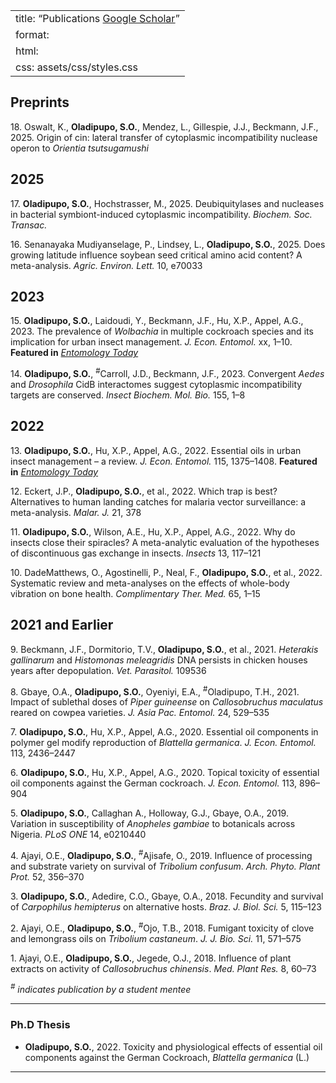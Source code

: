 
---
title: "Publications [Google Scholar ](https://scholar.google.com/citations?user=wjO-QiMAAAAJ&hl=en)"
format:
  html:
    css: assets/css/styles.css
---


## Preprints

<span class="pub-number">18.</span> Oswalt, K., **Oladipupo, S.O.**, Mendez, L., Gillespie, J.J., Beckmann, J.F., 2025. Origin of cin: lateral transfer of cytoplasmic incompatibility nuclease operon to *Orientia tsutsugamushi*

## 2025

<span class="pub-number">17.</span> **Oladipupo, S.O.**, Hochstrasser, M., 2025. Deubiquitylases and nucleases in bacterial symbiont-induced cytoplasmic incompatibility. _Biochem. Soc. Transac._

<span class="pub-number">16.</span> Senanayaka Mudiyanselage, P., Lindsey, L., **Oladipupo, S.O.**, 2025. Does growing latitude influence soybean seed critical amino acid content? A meta-analysis. _Agric. Environ. Lett._ 10, e70033

## 2023

<span class="pub-number">15.</span> **Oladipupo, S.O.**, Laidoudi, Y., Beckmann, J.F., Hu, X.P., Appel, A.G., 2023. The prevalence of *Wolbachia* in multiple cockroach species and its implication for urban insect management. _J. Econ. Entomol._ xx, 1–10. **Featured in** *[Entomology Today](https://entomologytoday.org/2023/06/15/wolbachia-cockroaches-new-paradigm-urban-pest-management/)*

<span class="pub-number">14.</span> **Oladipupo, S.O.**, <sup>#</sup>Carroll, J.D., Beckmann, J.F., 2023. Convergent _Aedes_ and _Drosophila_ CidB interactomes suggest cytoplasmic incompatibility targets are conserved. _Insect Biochem. Mol. Bio._ 155, 1–8

## 2022

<span class="pub-number">13.</span> **Oladipupo, S.O.**, Hu, X.P., Appel, A.G., 2022. Essential oils in urban insect management – a review. _J. Econ. Entomol._ 115, 1375–1408. **Featured in** *[Entomology Today](https://entomologytoday.org/2022/07/14/essential-oils-untapped-resource-managing-urban-insect-pests/)*

<span class="pub-number">12.</span> Eckert, J.P., **Oladipupo, S.O.**, et al., 2022. Which trap is best? Alternatives to human landing catches for malaria vector surveillance: a meta-analysis. _Malar. J._ 21, 378

<span class="pub-number">11.</span> **Oladipupo, S.O.**, Wilson, A.E., Hu, X.P., Appel, A.G., 2022. Why do insects close their spiracles? A meta-analytic evaluation of the hypotheses of discontinuous gas exchange in insects. _Insects_ 13, 117–121

<span class="pub-number">10.</span> DadeMatthews, O., Agostinelli, P., Neal, F., **Oladipupo, S.O.**, et al., 2022. Systematic review and meta-analyses on the effects of whole-body vibration on bone health. _Complimentary Ther. Med._ 65, 1–15

## 2021 and Earlier

<span class="pub-number">9.</span> Beckmann, J.F., Dormitorio, T.V., **Oladipupo, S.O.**, et al., 2021. *Heterakis gallinarum* and *Histomonas meleagridis* DNA persists in chicken houses years after depopulation. _Vet. Parasitol._ 109536

<span class="pub-number">8.</span> Gbaye, O.A., **Oladipupo, S.O.**, Oyeniyi, E.A., <sup>#</sup>Oladipupo, T.H., 2021. Impact of sublethal doses of *Piper guineense* on *Callosobruchus maculatus* reared on cowpea varieties. _J. Asia Pac. Entomol._ 24, 529–535

<span class="pub-number">7.</span> **Oladipupo, S.O.**, Hu, X.P., Appel, A.G., 2020. Essential oil components in polymer gel modify reproduction of *Blattella germanica*. _J. Econ. Entomol._ 113, 2436–2447

<span class="pub-number">6.</span> **Oladipupo, S.O.**, Hu, X.P., Appel, A.G., 2020. Topical toxicity of essential oil components against the German cockroach. _J. Econ. Entomol._ 113, 896–904

<span class="pub-number">5.</span> **Oladipupo, S.O.**, Callaghan A., Holloway, G.J., Gbaye, O.A., 2019. Variation in susceptibility of *Anopheles gambiae* to botanicals across Nigeria. _PLoS ONE_ 14, e0210440

<span class="pub-number">4.</span> Ajayi, O.E., **Oladipupo, S.O.**, <sup>#</sup>Ajisafe, O., 2019. Influence of processing and substrate variety on survival of *Tribolium confusum*. _Arch. Phyto. Plant Prot._ 52, 356–370

<span class="pub-number">3.</span> **Oladipupo, S.O.**, Adedire, C.O., Gbaye, O.A., 2018. Fecundity and survival of *Carpophilus hemipterus* on alternative hosts. _Braz. J. Biol. Sci._ 5, 115–123

<span class="pub-number">2.</span> Ajayi, O.E., **Oladipupo, S.O.**, <sup>#</sup>Ojo, T.B., 2018. Fumigant toxicity of clove and lemongrass oils on *Tribolium castaneum*. _J. J. Bio. Sci._ 11, 571–575

<span class="pub-number">1.</span> Ajayi, O.E., **Oladipupo, S.O.**, Jegede, O.J., 2018. Influence of plant extracts on activity of *Callosobruchus chinensis*. _Med. Plant Res._ 8, 60–73

_<sup>#</sup> indicates publication by a student mentee_

---

### Ph.D Thesis
- **Oladipupo, S.O.**, 2022. Toxicity and physiological effects of essential oil components against the German Cockroach, *Blattella germanica* (L.)

---
